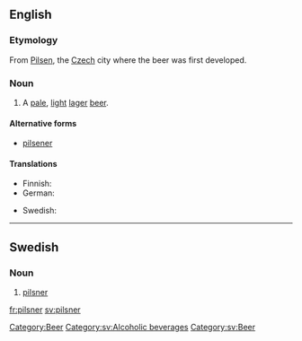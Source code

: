 ==English==

===Etymology===
From [[Pilsen]], the [[Czech]] city where the beer was first developed.

===Noun===
{{en-noun}}

# A [[pale]], [[light]] [[lager]] [[beer]].

====Alternative forms====
* [[pilsener]]

====Translations====
{{trans-top|pale, light beer}}
* Finnish: {{t-|fi|pilsneri}}
* German: {{t-|de|Pils|n}}
{{trans-mid}}
* Swedish: {{t+|sv|pilsner|c}}
{{trans-bottom}}

[[Category:Beer]]

----

==Swedish==

===Noun===
{{infl|sv|noun|g=c}}
{{sv-noun-irreg-c|pilsner|pilsnern|pilsner|pilsnerna}}

# [[#English|pilsner]]

[[Category:sv:Alcoholic beverages]]
[[Category:sv:Beer]]

[[fr:pilsner]]
[[sv:pilsner]]